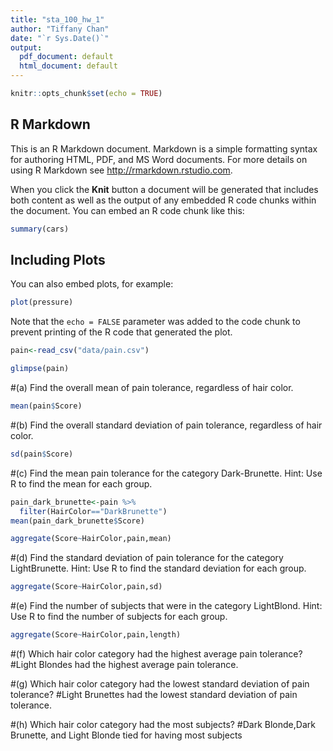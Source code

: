 ```yaml
---
title: "sta_100_hw_1"
author: "Tiffany Chan"
date: "`r Sys.Date()`"
output:
  pdf_document: default
  html_document: default
---
```


```r
knitr::opts_chunk$set(echo = TRUE)
```

## R Markdown

This is an R Markdown document. Markdown is a simple formatting syntax for authoring HTML, PDF, and MS Word documents. For more details on using R Markdown see <http://rmarkdown.rstudio.com>.

When you click the **Knit** button a document will be generated that includes both content as well as the output of any embedded R code chunks within the document. You can embed an R code chunk like this:

```r
summary(cars)
```

## Including Plots

You can also embed plots, for example:

```r
plot(pressure)
```

Note that the `echo = FALSE` parameter was added to the code chunk to prevent printing of the R code that generated the plot.
```r
pain<-read_csv("data/pain.csv")
```

```r
glimpse(pain)
```

#(a) Find the overall mean of pain tolerance, regardless of hair color.
```r
mean(pain$Score)
```

#(b) Find the overall standard deviation of pain tolerance, regardless of hair color.
```r
sd(pain$Score)
```

#(c) Find the mean pain tolerance for the category Dark-Brunette. Hint: Use R to find the mean for each group.
```r
pain_dark_brunette<-pain %>% 
  filter(HairColor=="DarkBrunette")
mean(pain_dark_brunette$Score)
```
```r
aggregate(Score~HairColor,pain,mean)
```

#(d) Find the standard deviation of pain tolerance for the category LightBrunette. Hint: Use R to find the standard deviation for each group.
```r
aggregate(Score~HairColor,pain,sd)
```

#(e) Find the number of subjects that were in the category LightBlond. Hint: Use R to find the number of subjects for each group.
```r
aggregate(Score~HairColor,pain,length)
```

#(f) Which hair color category had the highest average pain tolerance?
#Light Blondes had the highest average pain tolerance.

#(g) Which hair color category had the lowest standard deviation of pain tolerance?
#Light Brunettes had the lowest standard deviation of pain tolerance.

#(h) Which hair color category had the most subjects?
#Dark Blonde,Dark Brunette, and Light Blonde tied for having most subjects

